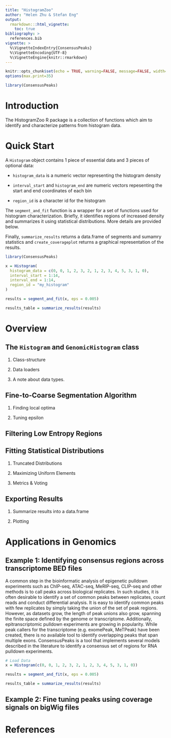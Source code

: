 ```yaml
---
title: "HistogramZoo"
author: "Helen Zhu & Stefan Eng"
output:
  rmarkdown:::html_vignette:
    toc: true
bibliography: >
  references.bib  
vignette: >
  %\VignetteIndexEntry{ConsensusPeaks}
  %\VignetteEncoding{UTF-8}
  %\VignetteEngine{knitr::rmarkdown}
---
```


```r
knitr::opts_chunk$set(echo = TRUE, warning=FALSE, message=FALSE, width=500)
options(max.print=35)

library(ConsensusPeaks)

```

# Introduction
The HistogramZoo R package is a collection of functions which aim to identify and characterize patterns from histogram data.

# Quick Start

A `Histogram` object contains 1 piece of essential data and 3 pieces of optional data:

* `histogram_data` is a numeric vector representing the histogram density

* `interval_start` and `histogram_end` are numeric vectors repesenting the start and end coordinates of each bin

* `region_id` is a character id for the histogram

The `segment_and_fit` function is a wrapper for a set of functions used for histogram characterization. Briefly, it identifies regions of increased density and summarizes it using statistical distributions. More details are provided below.

Finally, `summarize_results` returns a data.frame of segments and sumamry statistics and `create_coverageplot` returns a graphical representation of the results.

```r

library(ConsensusPeaks)

x = Histogram(
  histogram_data = c(0, 0, 1, 2, 3, 2, 1, 2, 3, 4, 5, 3, 1, 0),
  interval_start = 1:14,
  interval_end = 1:14,
  region_id = "my_histogram"
)

results = segment_and_fit(x, eps = 0.005)

results_table = summarize_results(results)

```

# Overview

## The `Histogram` and `GenomicHistogram` class

1. Class-structure

2. Data loaders

3. A note about data types.

## Fine-to-Coarse Segmentation Algorithm

1. Finding local optima

2. Tuning epsilon

## Filtering Low Entropy Regions

## Fitting Statistical Distributions

1. Truncated Distributions

2. Maximizing Uniform Elements

3. Metrics & Voting

## Exporting Results

1. Summarize results into a data.frame

2. Plotting

# Applications in Genomics

## Example 1: Identifying consensus regions across transcriptome BED files
A common step in the bioinformatic analysis of epigenetic pulldown experiments such as ChIP-seq, ATAC-seq, MeRIP-seq, CLIP-seq and other methods is to call peaks across biological replicates. In such studies, it is often desirable to identify a set of common peaks between replicates, count reads and conduct differential analysis. It is easy to identify common peaks with few replicates by simply taking the union of the set of peak regions. However, as datasets grow, the length of peak unions also grow, spanning the finite space defined by the genome or transcriptome. Additionally, epitranscriptomic pulldown experiments are growing in popularity. While peak callers for the transcriptome (e.g. exomePeak, MeTPeak) have been created, there is no available tool to identify overlapping peaks that span multiple exons. ConsensusPeaks is a tool that implements several models described in the literature to identify a consensus set of regions for RNA pulldown experiments.

```r

# Load Data
x = Histogram(c(0, 0, 1, 2, 3, 2, 1, 2, 3, 4, 5, 3, 1, 0))

results = segment_and_fit(x, eps = 0.005)

results_table = summarize_results(results)

```

## Example 2: Fine tuning peaks using coverage signals on bigWig files

# References
